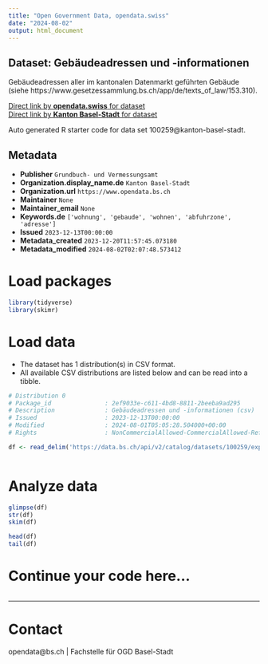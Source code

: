 ```yaml
---
title: "Open Government Data, opendata.swiss"
date: "2024-08-02"
output: html_document
---
```


## Dataset: Gebäudeadressen und -informationen

Gebäudeadressen aller im kantonalen Datenmarkt geführten Gebäude (siehe https://www.gesetzessammlung.bs.ch/app/de/texts_of_law/153.310).

[Direct link by **opendata.swiss** for dataset](https://opendata.swiss/de/dataset/gebaudeadressen-und-informationen1)<br>
[Direct link by **Kanton Basel-Stadt** for dataset](https://data.bs.ch/explore/dataset/100259/)

Auto generated R starter code for data set 100259@kanton-basel-stadt.

## Metadata

- **Publisher** `Grundbuch- und Vermessungsamt`
- **Organization.display_name.de** `Kanton Basel-Stadt`
- **Organization.url** `https://www.opendata.bs.ch`
- **Maintainer** `None`
- **Maintainer_email** `None`
- **Keywords.de** `['wohnung', 'gebaude', 'wohnen', 'abfuhrzone', 'adresse']`
- **Issued** `2023-12-13T00:00:00`
- **Metadata_created** `2023-12-20T11:57:45.073180`
- **Metadata_modified** `2024-08-02T02:07:48.573412`


# Load packages

```r

library(tidyverse)
library(skimr)

```

# Load data

-   The dataset has 1 distribution(s) in CSV format.
-   All available CSV distributions are listed below and can be read into a tibble.

```r

# Distribution 0
# Package_id               : 2ef9033e-c611-4bd8-8811-2beeba9ad295
# Description              : Gebäudeadressen und -informationen (csv)
# Issued                   : 2023-12-13T00:00:00
# Modified                 : 2024-08-01T05:05:28.504000+00:00
# Rights                   : NonCommercialAllowed-CommercialAllowed-ReferenceRequired

df <- read_delim('https://data.bs.ch/api/v2/catalog/datasets/100259/exports/csv')



```

# Analyze data

```r

glimpse(df)
str(df)
skim(df)

head(df)
tail(df)

```

# Continue your code here...

```r

```

------------------------------------------------------------------------

# Contact

opendata@bs.ch | Fachstelle für OGD Basel-Stadt
